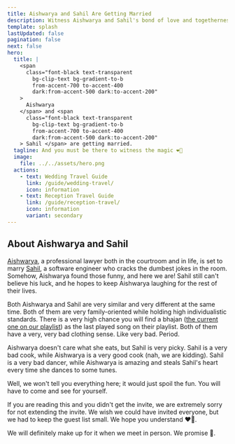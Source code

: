 ```yaml
---
title: Aishwarya and Sahil Are Getting Married
description: Witness Aishwarya and Sahil's bond of love and togetherness become official.
template: splash
lastUpdated: false
pagination: false
next: false
hero:
  title: |
    <span
      class="font-black text-transparent
        bg-clip-text bg-gradient-to-b
        from-accent-700 to-accent-400
        dark:from-accent-500 dark:to-accent-200"
    >
      Aishwarya
    </span> and <span
      class="font-black text-transparent
        bg-clip-text bg-gradient-to-b
        from-accent-700 to-accent-400
        dark:from-accent-500 dark:to-accent-200"
    > Sahil </span> are getting married.
  tagline: And you must be there to witness the magic ❤️🎊
  image:
    file: ../../assets/hero.png
  actions:
    - text: Wedding Travel Guide
      link: /guide/wedding-travel/
      icon: information
    - text: Reception Travel Guide
      link: /guide/reception-travel/
      icon: information
      variant: secondary
---
```



## About Aishwarya and Sahil

[Aishwarya](https://www.linkedin.com/in/aishwarya-belle-991767145/), a professional lawyer both in the courtroom and in life, is set to marry [Sahil](https://sahilarora.in), a software engineer who cracks the dumbest jokes in the room. Somehow, Aishwarya found those funny, and here we are! Sahil still can't believe his luck, and he hopes to keep Aishwarya laughing for the rest of their lives.

Both Aishwarya and Sahil are very similar and very different at the same time. Both of them are very family-oriented while holding high individualistic standards. There is a very high chance you will find a bhajan ([the current one on our playlist](https://youtu.be/7ULuo-Xpfbk?si=FIIKH5Gdmk5uw3Ic)) as the last played song on their playlist. Both of them have a very, very bad clothing sense. Like very bad. Period.

Aishwarya doesn't care what she eats, but Sahil is very picky. Sahil is a very bad cook, while Aishwarya is a very good cook (nah, we are kidding). Sahil is a very bad dancer, while Aishwarya is amazing and steals Sahil's heart every time she dances to some tunes.

Well, we won't tell you everything here; it would just spoil the fun. You will have to come and see for yourself.

<Aside>
If you are reading this and you didn't get the invite, we are extremely sorry for not extending the invite. We wish we could have invited everyone, but we had to keep the guest list small. We hope you understand ❤️🙏.

We will definitely make up for it when we meet in person. We promise 🤝.
</Aside>
